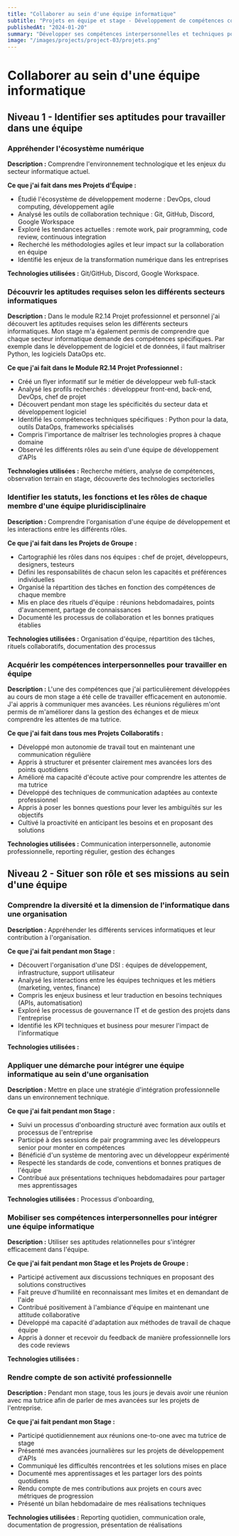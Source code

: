 ```yaml
---
title: "Collaborer au sein d'une équipe informatique"
subtitle: "Projets en équipe et stage - Développement de compétences collaboratives"
publishedAt: "2024-01-20"
summary: "Développer ses compétences interpersonnelles et techniques pour s'intégrer efficacement dans une équipe de développement"
image: "/images/projects/project-03/projets.png"
---
```


# Collaborer au sein d'une équipe informatique

## Niveau 1 - Identifier ses aptitudes pour travailler dans une équipe

### Appréhender l'écosystème numérique

**Description :** Comprendre l'environnement technologique et les enjeux du secteur informatique actuel.

**Ce que j'ai fait dans mes Projets d'Équipe :**
- Étudié l'écosystème de développement moderne : DevOps, cloud computing, développement agile
- Analysé les outils de collaboration technique : Git, GitHub, Discord, Google Workspace
- Exploré les tendances actuelles : remote work, pair programming, code review, continuous integration
- Recherché les méthodologies agiles et leur impact sur la collaboration en équipe
- Identifié les enjeux de la transformation numérique dans les entreprises

**Technologies utilisées :** Git/GitHub, Discord, Google Workspace.

### Découvrir les aptitudes requises selon les différents secteurs informatiques

**Description :** Dans le module R2.14 Projet professionnel et personnel j'ai découvert les aptitudes requises selon les différents secteurs informatiques. Mon stage m'a également permis de comprendre que chaque secteur informatique demande des compétences spécifiques. Par exemple dans le développement de logiciel et de données, il faut maîtriser Python, les logiciels DataOps etc.

**Ce que j'ai fait dans le Module R2.14 Projet Professionnel :**
- Créé un flyer informatif sur le métier de développeur web full-stack
- Analysé les profils recherchés : développeur front-end, back-end, DevOps, chef de projet
- Découvert pendant mon stage les spécificités du secteur data et développement logiciel
- Identifié les compétences techniques spécifiques : Python pour la data, outils DataOps, frameworks spécialisés
- Compris l'importance de maîtriser les technologies propres à chaque domaine
- Observé les différents rôles au sein d'une équipe de développement d'APIs

**Technologies utilisées :** Recherche métiers, analyse de compétences, observation terrain en stage, découverte des technologies sectorielles

### Identifier les statuts, les fonctions et les rôles de chaque membre d'une équipe pluridisciplinaire

**Description :** Comprendre l'organisation d'une équipe de développement et les interactions entre les différents rôles.

**Ce que j'ai fait dans les Projets de Groupe :**
- Cartographié les rôles dans nos équipes : chef de projet, développeurs, designers, testeurs
- Défini les responsabilités de chacun selon les capacités et préférences individuelles
- Organisé la répartition des tâches en fonction des compétences de chaque membre
- Mis en place des rituels d'équipe : réunions hebdomadaires, points d'avancement, partage de connaissances
- Documenté les processus de collaboration et les bonnes pratiques établies

**Technologies utilisées :** Organisation d'équipe, répartition des tâches, rituels collaboratifs, documentation des processus

### Acquérir les compétences interpersonnelles pour travailler en équipe

**Description :** L'une des compétences que j'ai particulièrement développées au cours de mon stage a été celle de travailler efficacement en autonomie. J'ai appris à communiquer mes avancées. Les réunions régulières m'ont permis de m'améliorer dans la gestion des échanges et de mieux comprendre les attentes de ma tutrice.

**Ce que j'ai fait dans tous mes Projets Collaboratifs :**
- Développé mon autonomie de travail tout en maintenant une communication régulière
- Appris à structurer et présenter clairement mes avancées lors des points quotidiens
- Amélioré ma capacité d'écoute active pour comprendre les attentes de ma tutrice
- Développé des techniques de communication adaptées au contexte professionnel
- Appris à poser les bonnes questions pour lever les ambiguïtés sur les objectifs
- Cultivé la proactivité en anticipant les besoins et en proposant des solutions

**Technologies utilisées :** Communication interpersonnelle, autonomie professionnelle, reporting régulier, gestion des échanges

## Niveau 2 - Situer son rôle et ses missions au sein d'une équipe

### Comprendre la diversité et la dimension de l'informatique dans une organisation

**Description :** Appréhender les différents services informatiques et leur contribution à l'organisation.

**Ce que j'ai fait pendant mon Stage :**
- Découvert l'organisation d'une DSI : équipes de développement, infrastructure, support utilisateur
- Analysé les interactions entre les équipes techniques et les métiers (marketing, ventes, finance)
- Compris les enjeux business et leur traduction en besoins techniques (APIs, automatisation)
- Exploré les processus de gouvernance IT et de gestion des projets dans l'entreprise
- Identifié les KPI techniques et business pour mesurer l'impact de l'informatique

**Technologies utilisées :** 

### Appliquer une démarche pour intégrer une équipe informatique au sein d'une organisation

**Description :** Mettre en place une stratégie d'intégration professionnelle dans un environnement technique.

**Ce que j'ai fait pendant mon Stage :**
- Suivi un processus d'onboarding structuré avec formation aux outils et processus de l'entreprise
- Participé à des sessions de pair programming avec les développeurs senior pour monter en compétences
- Bénéficié d'un système de mentoring avec un développeur expérimenté
- Respecté les standards de code, conventions et bonnes pratiques de l'équipe
- Contribué aux présentations techniques hebdomadaires pour partager mes apprentissages

**Technologies utilisées :** Processus d'onboarding, 

### Mobiliser ses compétences interpersonnelles pour intégrer une équipe informatique

**Description :** Utiliser ses aptitudes relationnelles pour s'intégrer efficacement dans l'équipe.

**Ce que j'ai fait pendant mon Stage et les Projets de Groupe :**
- Participé activement aux discussions techniques en proposant des solutions constructives
- Fait preuve d'humilité en reconnaissant mes limites et en demandant de l'aide
- Contribué positivement à l'ambiance d'équipe en maintenant une attitude collaborative
- Développé ma capacité d'adaptation aux méthodes de travail de chaque équipe
- Appris à donner et recevoir du feedback de manière professionnelle lors des code reviews

**Technologies utilisées :** 

### Rendre compte de son activité professionnelle

**Description :** Pendant mon stage, tous les jours je devais avoir une réunion avec ma tutrice afin de parler de mes avancées sur les projets de l'entreprise.

**Ce que j'ai fait pendant mon Stage :**
- Participé quotidiennement aux réunions one-to-one avec ma tutrice de stage
- Présenté mes avancées journalières sur les projets de développement d'APIs
- Communiqué les difficultés rencontrées et les solutions mises en place
- Documenté mes apprentissages et les partager lors des points quotidiens
- Rendu compte de mes contributions aux projets en cours avec métriques de progression
- Présenté un bilan hebdomadaire de mes réalisations techniques

**Technologies utilisées :** Reporting quotidien, communication orale, documentation de progression, présentation de réalisations 